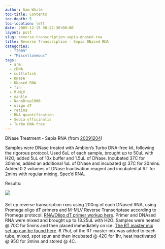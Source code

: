 ```yaml
---
author: Sam White
toc-title: Contents
toc-depth: 5
toc-location: left
date: 2009-12-15 00:22:30+00:00
layout: post
slug: reverse-transcription-sepia-dnased-rna
title: Reverse Transcription - Sepia DNased RNA
categories:
  - "2009"
  - "Miscellaneous"
tags:
  - arm
  - cDNA
  - cuttlefish
  - DNase
  - DNased RNA
  - fin
  - M-MLV
  - mantle
  - NanoDrop1000
  - oligo dT
  - retina
  - RNA quantification
  - Sepia officinalis
  - Turbo DNA-free
---
```


DNase Treatment - Sepia RNA (from [20091204](/Sam%27s+Working+Notebook+Nov-Dec+2009#sjw20091204))

Samples were DNase treated with Ambion's Turbo DNA-free kit, following the rigorous protocol. Used 6uL of each sample, brought up to 50uL with H2O, added 5uL of 10x buffer and 1.5uL of DNase. Incubated 37C for 30mins, added an additional 1uL of DNase and incubated @ 37C for 30mins. Added 0.2 volumes of DNase Inactivation reagent and incubated at RT for 2mins with regular mixing. Spec'd RNA.

Results:

![](https://eagle.fish.washington.edu/Arabidopsis/RNA%20Spec%20Readings/20091214%20DNased%20RNA%20SJW.jpg)





### 



Set up reverse transcription rxns using 200ng of each DNased RNA, using Promega oligo dT primers and M-MLV Reverse Transcriptase according to Promega protocol. [RNA/Oligo dT primer workup here](https://spreadsheets.google.com/ccc?key=tx1K7KtLV-E1ELVS8JdlEBA&hl=en). Primer and DNAsed RNA were mixed and brought up to 18.25uL with H2O. Samples were heated @ 70C for 5mins and then placed immediately on ice. [The RT master mix set up can be found here](http://eagle.fish.washington.edu/Arabidopsis/Notebook%20Workup%20Files/20091214-01.jpg). 6.75uL of the RT master mix was added to each tube, mixed, spot spun and then incubated @ 42C for 1hr, heat inactivated @ 95C for 3mins and stored @ 4C.

